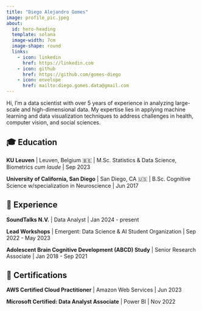 ---
title: "Diego Alejandro Gomes"
image: profile_pic.jpeg
about:
  id: hero-heading
  template: solana
  image-width: 7cm
  image-shape: round
  links:
    - icon: linkedin
      href: https://linkedin.com
    - icon: github
      href: https://github.com/gomes-diego
    - icon: envelope
      href: mailto:diego.gomes.data@gmail.com
---

::: {#hero-heading}
Hi, I’m a data scientist with over 5 years of experience in analyzing large-scale and high-dimensional data. My expertise lies in applying machine learning and data visualization techniques to address challenges in health, computer vision, and social sciences.

## 🎓 Education

**KU Leuven** \| Leuven, Belgium 🇧🇪 \| M.Sc. Statistics & Data Science, Biometrics *cum laude* \| Sep 2023

**University of California, San Diego** \| San Diego, CA 🇺🇸 \| B.Sc. Cognitive Science w/specialization in Neuroscience \| Jun 2017

## 💼 Experience

**SoundTalks N.V.** \| Data Analyst \| Jan 2024 - present

**Lead Workshops** \| Emergent: Data Science & AI Student Organization \| Sep 2022 - May 2023

**Adolescent Brain Cognitive Development (ABCD) Study** \| Senior Research Associate \| Jan 2018 - Sep 2021



## 📑 Certifications
**AWS Certified Cloud Practitioner** | Amazon Web Services | Jun 2023

**Microsoft Certified: Data Analyst Associate** | Power BI | Nov 2022
:::


